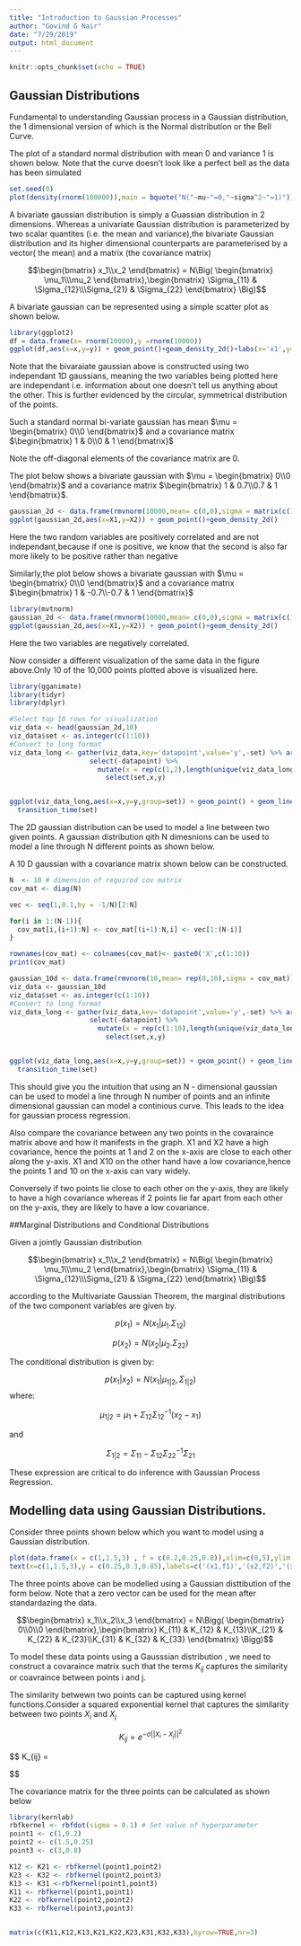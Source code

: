 ```yaml
---
title: "Introduction to Gaussian Processes"
author: "Govind G Nair"
date: "7/29/2019"
output: html_document
---
```


```r
knitr::opts_chunk$set(echo = TRUE)
```

## Gaussian Distributions

Fundamental to understanding Gaussian process in a Gaussian distribution, the 1 dimensional version of which is the Normal distribution or the Bell Curve.

The plot of a standard normal distribution with mean 0 and variance 1 is shown below. Note that the curve doesn't look like a perfect bell as the data has been simulated
```r
set.seed(0)
plot(density(rnorm(100000)),main = bquote("N("~mu~"=0,"~sigma^2~"=1)"))
```


A bivariate gaussian distribution is simply a Guassian distribution in 2 dimensions. Whereas a univariate Gaussian distribution is parameterized by two scalar quantites (i.e. the mean and variance),the bivariate Gaussian distribution and its higher dimensional counterparts are parameterised by a vector( the mean) and a matrix (the covariance matrix)

$$\begin{bmatrix} x_1\\x_2 \end{bmatrix} = N\Big( \begin{bmatrix} \mu_1\\\mu_2 \end{bmatrix},\begin{bmatrix} \Sigma_{11} & \Sigma_{12}\\\Sigma_{21} & \Sigma_{22} \end{bmatrix} \Big)$$

A bivariate gaussian can be represented using a simple scatter plot as shown below.

```r
library(ggplot2)
df = data.frame(x= rnorm(10000),y =rnorm(10000))
ggplot(df,aes(x=x,y=y)) + geom_point()+geom_density_2d()+labs(x='x1',y='x2')
```

Note that the bivaraiate gaussian above is constructed using two independant 1D gaussians, meaning the two variables being plotted here are independant i.e. information about one doesn't tell us anything about the other. This is further evidenced by the circular, symmetrical distribution of the points.

Such a standard normal bi-variate gaussian has mean $\mu = \begin{bmatrix} 0\\0 \end{bmatrix}$ and a covariance matrix $\begin{bmatrix} 1 & 0\\0 & 1 \end{bmatrix}$

Note the off-diagonal elements of the covariance matrix are 0.

The plot below shows a bivariate gaussian with $\mu = \begin{bmatrix} 0\\0 \end{bmatrix}$ and a covariance matrix $\begin{bmatrix} 1 & 0.7\\0.7 & 1 \end{bmatrix}$. 

```r

gaussian_2d <- data.frame(rmvnorm(10000,mean= c(0,0),sigma = matrix(c(1,0.7,0.7,1),ncol=2)))
ggplot(gaussian_2d,aes(x=X1,y=X2)) + geom_point()+geom_density_2d() 

```

Here the two random variables are positively correlated and  are not independant,because if one is positive, we know that the second is also far more likely to be positive rather than negative

Similarly,the plot below shows a bivariate gaussian with $\mu = \begin{bmatrix} 0\\0 \end{bmatrix}$ and a covariance matrix $\begin{bmatrix} 1 & -0.7\\-0.7 & 1 \end{bmatrix}$

```r
library(mvtnorm)
gaussian_2d <- data.frame(rmvnorm(10000,mean= c(0,0),sigma = matrix(c(1,-0.7,-0.7,1),ncol=2)))
ggplot(gaussian_2d,aes(x=X1,y=X2)) + geom_point()+geom_density_2d() 
```

Here the two variables are negatively correlated.

Now consider a different visualization of the same data in the figure above.Only 10 of the 10,000
points plotted above is visualized here.

```r
library(gganimate)
library(tidyr)
library(dplyr)

#Select top 10 rows for visualization
viz_data <- head(gaussian_2d,10)
viz_data$set <- as.integer(c(1:10))
#Convert to long format
viz_data_long <- gather(viz_data,key='datapoint',value='y',-set) %>% arrange(set) %>% 
                    select(-datapoint) %>% 
                      mutate(x = rep(c(1,2),length(unique(viz_data_long$set)))) %>%
                        select(set,x,y)


ggplot(viz_data_long,aes(x=x,y=y,group=set)) + geom_point() + geom_line(col='cornflowerblue')+
  transition_time(set)


```

The 2D gaussian distribution can be used to model a line between two given points. A gaussian distribution
qith N dimesnions can be used to model a line through N different points as shown below.

A 10 D gaussian with a covariance matrix shown below can be constructed.


```r
N  <- 10 # dimension of required cov matrix
cov_mat <- diag(N)

vec <- seq(1,0.1,by = -1/N)[2:N]

for(i in 1:(N-1)){
  cov_mat[i,(i+1):N] <- cov_mat[(i+1):N,i] <- vec[1:(N-i)]
}

rownames(cov_mat) <- colnames(cov_mat)<- paste0('X',c(1:10))
print(cov_mat)
```

```r
gaussian_10d <- data.frame(rmvnorm(10,mean= rep(0,10),sigma = cov_mat))
viz_data <- gaussian_10d
viz_data$set <- as.integer(c(1:10))
#Convert to long format
viz_data_long <- gather(viz_data,key='datapoint',value='y',-set) %>% arrange(set) %>% 
                    select(-datapoint) %>% 
                      mutate(x = rep(c(1:10),length(unique(viz_data_long$set)))) %>%
                        select(set,x,y)


ggplot(viz_data_long,aes(x=x,y=y,group=set)) + geom_point() + geom_line(col='cornflowerblue')+
  transition_time(set)

```


This should give you the intuition that using an N - dimensional gaussian can be used to model a line through N number of points and an infinite dimensional gaussian can model a continious curve. This leads to the idea for gaussian process regression.

Also compare the covariance between any two points  in the covaraince matrix above and how it manifests in the graph. X1 and X2 have a high covariance, hence the points at 1 and 2 on the x-axis are close to each other along the y-axis. X1 and X10 on the other hand have a low covariance,hence the points 1 and 10 on the x-axis can vary widely. 

Conversely if two points lie close to each other on the y-axis, they are likely to have a high covariance whereas if 2 points lie far apart from each other on the y-axis, they are likely to have a low covariance.



##Marginal Distributions and Conditional Distributions


Given a jointly Gaussian distribution

$$\begin{bmatrix} x_1\\x_2 \end{bmatrix} = N\Big( \begin{bmatrix} \mu_1\\\mu_2 \end{bmatrix},\begin{bmatrix} \Sigma_{11} & \Sigma_{12}\\\Sigma_{21} & \Sigma_{22} \end{bmatrix} \Big)$$

according to the Multivariate Gaussian Theorem, the marginal distributions of the two component variables are given by.

$$ p(x_1) = N (x_1 | \mu_1.\Sigma_{12}) $$

$$ p(x_2) = N (x_2 | \mu_2.\Sigma_{22}) $$

The conditional distribution is given by:

$$ p(x_1|x_2) = N (x_1 | \mu_{1|2},\Sigma_{1|2}) $$
where:

$$ \mu_{1|2} = \mu_1 + \Sigma_{12}\Sigma_{12}^{-1} (x_2 - x_1) $$

and

$$ \Sigma_{1|2} = \Sigma_{11} - \Sigma_{12}\Sigma_{22}^{-1}\Sigma_{21} $$

These expression are critical to do inference with Gaussian Process Regression.


## Modelling data using Gaussian Distributions.

Consider three points shown below which you want to model using a Gaussian distribution.


```r

plot(data.frame(x = c(1,1.5,3) , f = c(0.2,0.25,0.8)),xlim=c(0,5),ylim = c(0,1),pch=16)
text(x=c(1,1.5,3),y = c(0.25,0.3,0.85),labels=c('(x1,f1)','(x2,f2)','(x3,f3)'))
```

The three points above can be modelled using a Gaussian disttibution of the form below. Note that a zero vector can be used for the mean after standardazing the data.

$$\begin{bmatrix} x_1\\x_2\\x_3 \end{bmatrix} = N\Bigg( \begin{bmatrix} 0\\0\\0 \end{bmatrix},\begin{bmatrix} K_{11} & K_{12} & K_{13}\\K_{21} & K_{22} & K_{23}\\K_{31} & K_{32} & K_{33} \end{bmatrix} \Bigg)$$



To model these data points using a Gausssian distribution , we need to construct a covaraince matrix such that the terms $K_{ij}$ captures the similarity or coavraince between points i and j.

The similarity betwewn two points can be captured using kernel functions.Consider a squared exponential kernel that captures the similarity between two points $X_i$ and $X_j$

$$K_{ij} =  e^{ -\sigma || X_i - X_j ||^2}$$ 



$$
K_{ij} = \begin{cases} 
                     0, \text{if}\ ||X_i -X_j|| \to \infty \\
                     1, \text{if}\ X_i = X_j
          \end{cases}
          
$$


The covariance matrix for the three points can be calculated as shown below

```r
library(kernlab)
rbfkernel <- rbfdot(sigma = 0.1) # Set value of hyperparameter
point1 <- c(1,0.2)
point2 <- c(1.5,0.25)
point3 <- c(3,0.8)

K12 <- K21 <- rbfkernel(point1,point2)
K23 <- K32 <- rbfkernel(point2,point3)
K13 <- K31 <-rbfkernel(point1,point3)
K11 <- rbfkernel(point1,point1)
K22 <- rbfkernel(point2,point2)
K33 <- rbfkernel(point3,point3)


matrix(c(K11,K12,K13,K21,K22,K23,K31,K32,K33),byrow=TRUE,nr=3)

```


























